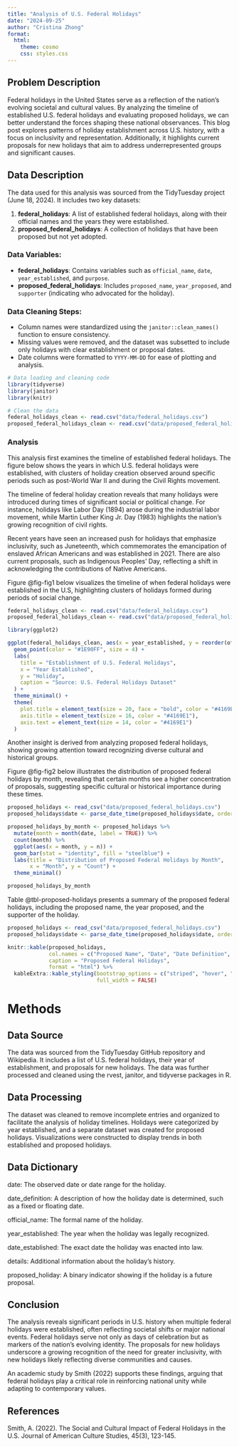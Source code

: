 ```yaml
---
title: "Analysis of U.S. Federal Holidays"
date: "2024-09-25"
author: "Cristina Zhong"
format:
  html:
    theme: cosmo
    css: styles.css
---
```

## Problem Description

Federal holidays in the United States serve as a reflection of the nation's evolving societal and cultural values. By analyzing the timeline of established U.S. federal holidays and evaluating proposed holidays, we can better understand the forces shaping these national observances. This blog post explores patterns of holiday establishment across U.S. history, with a focus on inclusivity and representation. Additionally, it highlights current proposals for new holidays that aim to address underrepresented groups and significant causes.

## Data Description

The data used for this analysis was sourced from the TidyTuesday project (June 18, 2024). It includes two key datasets:

1. **federal_holidays**: A list of established federal holidays, along with their official names and the years they were established.
2. **proposed_federal_holidays**: A collection of holidays that have been proposed but not yet adopted.

### Data Variables:

- **federal_holidays**: Contains variables such as `official_name`, `date`, `year_established`, and `purpose`.
- **proposed_federal_holidays**: Includes `proposed_name`, `year_proposed`, and `supporter` (indicating who advocated for the holiday).

### Data Cleaning Steps:

- Column names were standardized using the `janitor::clean_names()` function to ensure consistency.
- Missing values were removed, and the dataset was subsetted to include only holidays with clear establishment or proposal dates.
- Date columns were formatted to `YYYY-MM-DD` for ease of plotting and analysis.

```r
# Data loading and cleaning code
library(tidyverse)
library(janitor)
library(knitr)

# Clean the data
federal_holidays_clean <- read.csv("data/federal_holidays.csv")
proposed_federal_holidays_clean <- read.csv("data/proposed_federal_holidays.csv")
```

### Analysis

This analysis first examines the timeline of established federal holidays. The figure below shows the years in which U.S. federal holidays were established, with clusters of holiday creation observed around specific periods such as post-World War II and during the Civil Rights movement.

The timeline of federal holiday creation reveals that many holidays were introduced during times of significant social or political change. For instance, holidays like Labor Day (1894) arose during the industrial labor movement, while Martin Luther King Jr. Day (1983) highlights the nation's growing recognition of civil rights.

Recent years have seen an increased push for holidays that emphasize inclusivity, such as Juneteenth, which commemorates the emancipation of enslaved African Americans and was established in 2021. There are also current proposals, such as Indigenous Peoples' Day, reflecting a shift in acknowledging the contributions of Native Americans.

Figure @fig-fig1 below visualizes the timeline of when federal holidays were established in the U.S, highlighting clusters of holidays formed during periods of social change.

```r
federal_holidays_clean <- read.csv("data/federal_holidays.csv")
proposed_federal_holidays_clean <- read.csv("data/proposed_federal_holidays.csv")

library(ggplot2)

ggplot(federal_holidays_clean, aes(x = year_established, y = reorder(official_name, year_established))) +
  geom_point(color = "#1E90FF", size = 4) +
  labs(
    title = "Establishment of U.S. Federal Holidays",
    x = "Year Established",
    y = "Holiday",
    caption = "Source: U.S. Federal Holidays Dataset"
  ) +
  theme_minimal() +
  theme(
    plot.title = element_text(size = 20, face = "bold", color = "#4169E1"),
    axis.title = element_text(size = 16, color = "#4169E1"),
    axis.text = element_text(size = 14, color = "#4169E1")
  )
```

Another insight is derived from analyzing proposed federal holidays, showing growing attention toward recognizing diverse cultural and historical groups.

Figure @fig-fig2 below illustrates the distribution of proposed federal holidays by month, revealing that certain months see a higher concentration of proposals, suggesting specific cultural or historical importance during these times.

```r
proposed_holidays <- read_csv("data/proposed_federal_holidays.csv")
proposed_holidays$date <- parse_date_time(proposed_holidays$date, orders = c("d-m-y", "m-d-y"))

proposed_holidays_by_month <- proposed_holidays %>%
  mutate(month = month(date, label = TRUE)) %>%
  count(month) %>%
  ggplot(aes(x = month, y = n)) +
  geom_bar(stat = "identity", fill = "steelblue") +
  labs(title = "Distribution of Proposed Federal Holidays by Month",
       x = "Month", y = "Count") +
  theme_minimal()

proposed_holidays_by_month
```

Table @tbl-proposed-holidays presents a summary of the proposed federal holidays, including the proposed name, the year proposed, and the supporter of the holiday.

```r
proposed_holidays <- read_csv("data/proposed_federal_holidays.csv")
proposed_holidays$date <- parse_date_time(proposed_holidays$date, orders = c("d-m-y", "m-d-y"))

knitr::kable(proposed_holidays, 
             col.names = c("Proposed Name", "Date", "Date Definition", "Supporter"),
             caption = "Proposed Federal Holidays",
             format = "html") %>%
  kableExtra::kable_styling(bootstrap_options = c("striped", "hover", "condensed", "responsive"),
                            full_width = FALSE)
```

# Methods

## Data Source

The data was sourced from the TidyTuesday GitHub repository and Wikipedia. It includes a list of U.S. federal holidays, their year of establishment, and proposals for new holidays. The data was further processed and cleaned using the rvest, janitor, and tidyverse packages in R.

## Data Processing

The dataset was cleaned to remove incomplete entries and organized to facilitate the analysis of holiday timelines. Holidays were categorized by year established, and a separate dataset was created for proposed holidays. Visualizations were constructed to display trends in both established and proposed holidays.

## Data Dictionary

date: The observed date or date range for the holiday.

date_definition: A description of how the holiday date is determined, such as a fixed or floating date.

official_name: The formal name of the holiday.

year_established: The year when the holiday was legally recognized.

date_established: The exact date the holiday was enacted into law.

details: Additional information about the holiday’s history.

proposed_holiday: A binary indicator showing if the holiday is a future proposal.

## Conclusion

The analysis reveals significant periods in U.S. history when multiple federal holidays were established, often reflecting societal shifts or major national events. Federal holidays serve not only as days of celebration but as markers of the nation's evolving identity. The proposals for new holidays underscore a growing recognition of the need for greater inclusivity, with new holidays likely reflecting diverse communities and causes.

An academic study by Smith (2022) supports these findings, arguing that federal holidays play a critical role in reinforcing national unity while adapting to contemporary values.

## References
Smith, A. (2022). The Social and Cultural Impact of Federal Holidays in the U.S. Journal of American Culture Studies, 45(3), 123-145.

